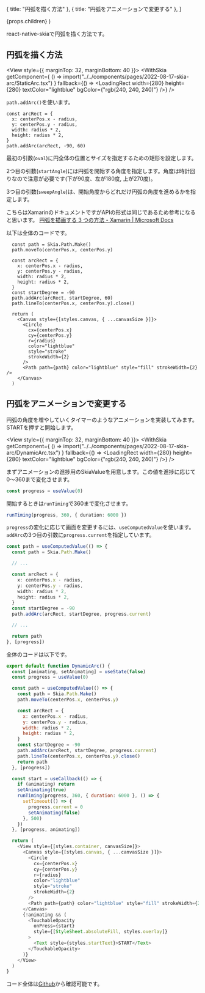 


  { title: "円弧を描く方法" },
  { title: "円弧をアニメーションで変更する" },
]


  <PostLayout headlines={headlines} meta={meta}>
    {props.children}
  </PostLayout>
)

react-native-skiaで円弧を描く方法です。


## 円弧を描く方法

<View style={{ marginTop: 32, marginBottom: 40 }}>
  <WithSkia
    getComponent={
      () => import("../../components/pages/2022-08-17-skia-arc/StaticArc.tsx")
    }
    fallback={() => <LoadingRect width={280} height={280} textColor="lightblue" bgColor={"rgb(240, 240, 240)"} />}
  />
</View>

`path.addArc()`を使います。

```tsx
const arcRect = {
  x: centerPos.x - radius,
  y: centerPos.y - radius,
  width: radius * 2,
  height: radius * 2,
}
path.addArc(arcRect, -90, 60)
```

最初の引数(`oval`)に円全体の位置とサイズを指定するための矩形を設定します。

2つ目の引数(`startAngle`)には円弧を開始する角度を指定します。角度は時計回りなので注意が必要です(下が90度、左が180度, 上が270度)。

3つ目の引数(`sweepAngle`)は、開始角度からどれだけ円弧の角度を進めるかを指定します。


こちらはXamarinのドキュメントですがAPIの形式は同じであるため参考になると思います。
[円弧を描画する 3 つの方法 - Xamarin | Microsoft Docs](https://docs.microsoft.com/ja-jp/xamarin/xamarin-forms/user-interface/graphics/skiasharp/curves/arcs#the-angle-arc)


以下は全体のコードです。


```tsx
  const path = Skia.Path.Make()
  path.moveTo(centerPos.x, centerPos.y)

  const arcRect = {
    x: centerPos.x - radius,
    y: centerPos.y - radius,
    width: radius * 2,
    height: radius * 2,
  }
  const startDegree = -90
  path.addArc(arcRect, startDegree, 60)
  path.lineTo(centerPos.x, centerPos.y).close()

  return (
    <Canvas style={[styles.canvas, { ...canvasSize }]}>
      <Circle
        cx={centerPos.x}
        cy={centerPos.y}
        r={radius}
        color="lightblue"
        style="stroke"
        strokeWidth={2}
      />
      <Path path={path} color="lightblue" style="fill" strokeWidth={2} />
    </Canvas>
  )
```

## 円弧をアニメーションで変更する

円弧の角度を増やしていくタイマーのようなアニメーションを実装してみます。STARTを押すと開始します。

<View style={{ marginTop: 32, marginBottom: 40 }}>
  <WithSkia
    getComponent={
      () => import("../../components/pages/2022-08-17-skia-arc/DynamicArc.tsx")
    }
    fallback={() => <LoadingRect width={280} height={280} textColor="lightblue" bgColor={"rgb(240, 240, 240)"} />}
  />
</View>

まずアニメーションの進捗用のSkiaValueを用意します。この値を進捗に応じて0〜360まで変化させます。

```ts
const progress = useValue(0)
```

開始するときは`runTiming`で360まで変化させます。

```ts
runTiming(progress, 360, { duration: 6000 })
```

`progress`の変化に応じて画面を変更するには、`useComputedValue`を使います。`addArc`の3つ目の引数に`progress.current`を指定しています。

```ts
const path = useComputedValue(() => {
  const path = Skia.Path.Make()

  // ...

  const arcRect = {
    x: centerPos.x - radius,
    y: centerPos.y - radius,
    width: radius * 2,
    height: radius * 2,
  }
  const startDegree = -90
  path.addArc(arcRect, startDegree, progress.current)

  // ...

  return path
}, [progress])
```

全体のコードは以下です。

```js
export default function DynamicArc() {
  const [animating, setAnimating] = useState(false)
  const progress = useValue(0)

  const path = useComputedValue(() => {
    const path = Skia.Path.Make()
    path.moveTo(centerPos.x, centerPos.y)

    const arcRect = {
      x: centerPos.x - radius,
      y: centerPos.y - radius,
      width: radius * 2,
      height: radius * 2,
    }
    const startDegree = -90
    path.addArc(arcRect, startDegree, progress.current)
    path.lineTo(centerPos.x, centerPos.y).close()
    return path
  }, [progress])

  const start = useCallback(() => {
    if (animating) return
    setAnimating(true)
    runTiming(progress, 360, { duration: 6000 }, () => {
      setTimeout(() => {
        progress.current = 0
        setAnimating(false)
      }, 500)
    })
  }, [progress, animating])

  return (
    <View style={[styles.container, canvasSize]}>
      <Canvas style={[styles.canvas, { ...canvasSize }]}>
        <Circle
          cx={centerPos.x}
          cy={centerPos.y}
          r={radius}
          color="lightblue"
          style="stroke"
          strokeWidth={2}
        />
        <Path path={path} color="lightblue" style="fill" strokeWidth={2} />
      </Canvas>
      {!animating && (
        <TouchableOpacity
          onPress={start}
          style={[StyleSheet.absoluteFill, styles.overlay]}
        >
          <Text style={styles.startText}>START</Text>
        </TouchableOpacity>
      )}
    </View>
  )
}
```

コード全体は[Github](https://github.com/gaishimo/omoidasu-tech-blog/tree/main/components/pages/2022-08-15-skia-arc)から確認可能です。



